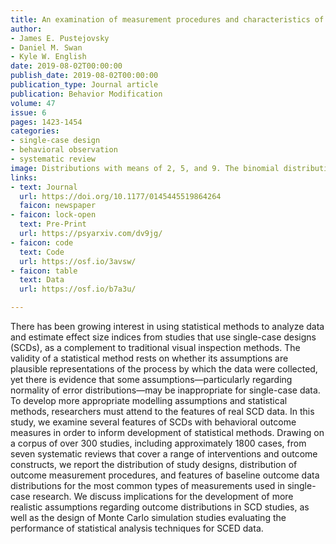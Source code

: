 ```yaml
---
title: An examination of measurement procedures and characteristics of baseline outcome data in single-case research
author:
- James E. Pustejovsky
- Daniel M. Swan
- Kyle W. English
date: 2019-08-02T00:00:00
publish_date: 2019-08-02T00:00:00
publication_type: Journal article
publication: Behavior Modification
volume: 47
issue: 6
pages: 1423-1454
categories:
- single-case design
- behavioral observation
- systematic review
image: Distributions with means of 2, 5, and 9. The binomial distribution has size 10.
links:
- text: Journal
  url: https://doi.org/10.1177/0145445519864264
  faicon: newspaper
- faicon: lock-open
  text: Pre-Print
  url: https://psyarxiv.com/dv9jg/
- faicon: code
  text: Code
  url: https://osf.io/3avsw/
- faicon: table
  text: Data
  url: https://osf.io/b7a3u/

---
```



There has been growing interest in using statistical methods to analyze data and estimate effect size indices from studies that use single-case designs (SCDs), as a complement to traditional visual inspection methods. The validity of a statistical method rests on whether its assumptions are plausible representations of the process by which the data were collected, yet there is evidence that some assumptions---particularly regarding normality of error distributions---may be inappropriate for single-case data. To develop more appropriate modelling assumptions and statistical methods, researchers must attend to the features of real SCD data. In this study, we examine several features of SCDs with behavioral outcome measures in order to inform development of statistical methods. Drawing on a corpus of over 300 studies, including approximately 1800 cases, from seven systematic reviews that cover a range of interventions and outcome constructs, we report the distribution of study designs, distribution of outcome measurement procedures, and features of baseline outcome data distributions for the most common types of measurements used in single-case research. We discuss implications for the development of more realistic assumptions regarding outcome distributions in SCD studies, as well as the design of Monte Carlo simulation studies evaluating the performance of statistical analysis techniques for SCED data.

